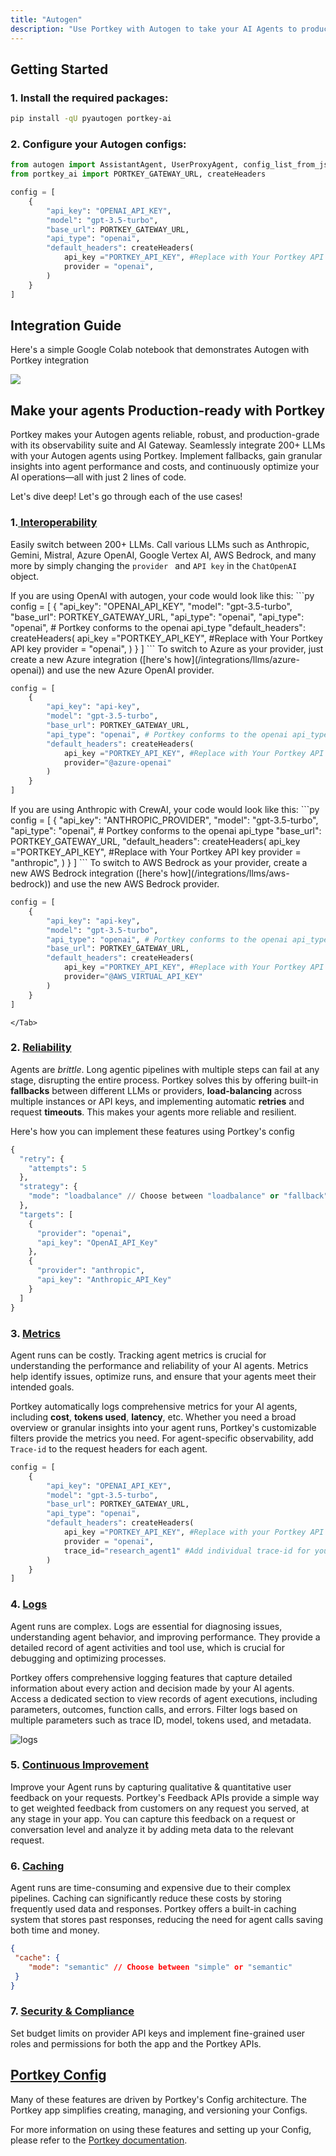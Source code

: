 ```yaml
---
title: "Autogen"
description: "Use Portkey with Autogen to take your AI Agents to production"
---
```


## Getting Started

### 1\. Install the required packages:

```sh
pip install -qU pyautogen portkey-ai
```

### **2\.**  Configure your Autogen configs:

```py
from autogen import AssistantAgent, UserProxyAgent, config_list_from_json
from portkey_ai import PORTKEY_GATEWAY_URL, createHeaders

config = [
    {
        "api_key": "OPENAI_API_KEY",
        "model": "gpt-3.5-turbo",
        "base_url": PORTKEY_GATEWAY_URL,
        "api_type": "openai",
        "default_headers": createHeaders(
            api_key ="PORTKEY_API_KEY", #Replace with Your Portkey API key
            provider = "openai",
        )
    }
]
```

## Integration Guide

Here's a simple Google Colab notebook that demonstrates Autogen with Portkey integration

[![](/images/guides/colab-badge.svg)](https://dub.sh/Autogen-docs)

## Make your agents Production-ready with Portkey

Portkey makes your Autogen agents reliable, robust, and production-grade with its observability suite and AI Gateway. Seamlessly integrate 200+ LLMs with your Autogen agents using Portkey. Implement fallbacks, gain granular insights into agent performance and costs, and continuously optimize your AI operations—all with just 2 lines of code.

Let's dive deep! Let's go through each of the use cases!

### 1.[ Interoperability](/product/ai-gateway/universal-api)

Easily switch between 200+ LLMs. Call various LLMs such as Anthropic, Gemini, Mistral, Azure OpenAI, Google Vertex AI, AWS Bedrock, and many more by simply changing the `provider ` and `API key` in the `ChatOpenAI` object.


<Tabs>
    <Tab title="OpenAI to Azure OpenAI">
    If you are using OpenAI with autogen, your code would look like this:
```py
config = [
    {
        "api_key": "OPENAI_API_KEY",
        "model": "gpt-3.5-turbo",
        "base_url": PORTKEY_GATEWAY_URL,
        "api_type": "openai",
        "api_type": "openai", # Portkey conforms to the openai api_type
        "default_headers": createHeaders(
            api_key ="PORTKEY_API_KEY", #Replace with Your Portkey API key
            provider = "openai",
        )
    }
]
```
To switch to Azure as your provider, just create a new Azure integration ([here's how](/integrations/llms/azure-openai)) and use the new Azure OpenAI provider.

```py
config = [
    {
        "api_key": "api-key",
        "model": "gpt-3.5-turbo",
        "base_url": PORTKEY_GATEWAY_URL,
        "api_type": "openai", # Portkey conforms to the openai api_type
        "default_headers": createHeaders(
            api_key ="PORTKEY_API_KEY", #Replace with Your Portkey API key
            provider="@azure-openai"  
        )
    }
]
```
</Tab>
    <Tab title="Anthropic to AWS Bedrock">
If you are using Anthropic with CrewAI, your code would look like this:
```py
config = [
    {
        "api_key": "ANTHROPIC_PROVIDER",
        "model": "gpt-3.5-turbo",
        "api_type": "openai", # Portkey conforms to the openai api_type
        "base_url": PORTKEY_GATEWAY_URL,
        "default_headers": createHeaders(
            api_key ="PORTKEY_API_KEY", #Replace with Your Portkey API key
            provider = "anthropic",
        )
    }
]
```
To switch to AWS Bedrock as your provider, create a new AWS Bedrock integration ([here's how](/integrations/llms/aws-bedrock)) and use the new AWS Bedrock provider.

```py
config = [
    {
        "api_key": "api-key",
        "model": "gpt-3.5-turbo",
        "api_type": "openai", # Portkey conforms to the openai api_type
        "base_url": PORTKEY_GATEWAY_URL,
        "default_headers": createHeaders(
            api_key ="PORTKEY_API_KEY", #Replace with Your Portkey API key
            provider="@AWS_VIRTUAL_API_KEY"
        )
    }
]
```
    </Tab>
  </Tabs>


### 2\. [Reliability](/product/ai-gateway)

Agents are _brittle_. Long agentic pipelines with multiple steps can fail at any stage, disrupting the entire process. Portkey solves this by offering built-in **fallbacks** between different LLMs or providers, **load-balancing** across multiple instances or API keys, and implementing automatic **retries** and request **timeouts**. This makes your agents more reliable and resilient.

Here's how you can implement these features using Portkey's config



```py
{
  "retry": {
    "attempts": 5
  },
  "strategy": {
    "mode": "loadbalance" // Choose between "loadbalance" or "fallback"
  },
  "targets": [
    {
      "provider": "openai",
      "api_key": "OpenAI_API_Key"
    },
    {
      "provider": "anthropic",
      "api_key": "Anthropic_API_Key"
    }
  ]
}
```

### 3\. [Metrics](/product/observability)

Agent runs can be costly. Tracking agent metrics is crucial for understanding the performance and reliability of your AI agents. Metrics help identify issues, optimize runs, and ensure that your agents meet their intended goals.

Portkey automatically logs comprehensive metrics for your AI agents, including **cost**, **tokens used**, **latency**, etc. Whether you need a broad overview or granular insights into your agent runs, Portkey's customizable filters provide the metrics you need. For agent-specific observability, add `Trace-id` to the request headers for each agent.



```py
config = [
    {
        "api_key": "OPENAI_API_KEY",
        "model": "gpt-3.5-turbo",
        "base_url": PORTKEY_GATEWAY_URL,
        "api_type": "openai",
        "default_headers": createHeaders(
            api_key ="PORTKEY_API_KEY", #Replace with your Portkey API key
            provider = "openai",
            trace_id="research_agent1" #Add individual trace-id for your agent
        )
    }
]
```

### 4\. [Logs](/product/observability/logs)

Agent runs are complex. Logs are essential for diagnosing issues, understanding agent behavior, and improving performance. They provide a detailed record of agent activities and tool use, which is crucial for debugging and optimizing processes.

Portkey offers comprehensive logging features that capture detailed information about every action and decision made by your AI agents. Access a dedicated section to view records of agent executions, including parameters, outcomes, function calls, and errors. Filter logs based on multiple parameters such as trace ID, model, tokens used, and metadata.

<Frame>
<img src="/images/autogen/autogen-2.gif" alt="logs" />
</Frame>

### 5\. [Continuous Improvement](/product/observability/feedback)

Improve your Agent runs by capturing qualitative & quantitative user feedback on your requests. Portkey's Feedback APIs provide a simple way to get weighted feedback from customers on any request you served, at any stage in your app. You can capture this feedback on a request or conversation level and analyze it by adding meta data to the relevant request.

### 6\. [Caching](/product/ai-gateway/cache-simple-and-semantic)

Agent runs are time-consuming and expensive due to their complex pipelines. Caching can significantly reduce these costs by storing frequently used data and responses. Portkey offers a built-in caching system that stores past responses, reducing the need for agent calls saving both time and money.



```json
{
 "cache": {
    "mode": "semantic" // Choose between "simple" or "semantic"
 }
}
```

### 7\. [Security & Compliance](/product/enterprise-offering/security-portkey)

Set budget limits on provider API keys and implement fine-grained user roles and permissions for both the app and the Portkey APIs.


## [Portkey Config](/product/ai-gateway/configs)

Many of these features are driven by Portkey's Config architecture. The Portkey app simplifies creating, managing, and versioning your Configs.

For more information on using these features and setting up your Config, please refer to the [Portkey documentation](https://docs.portkey.ai).
